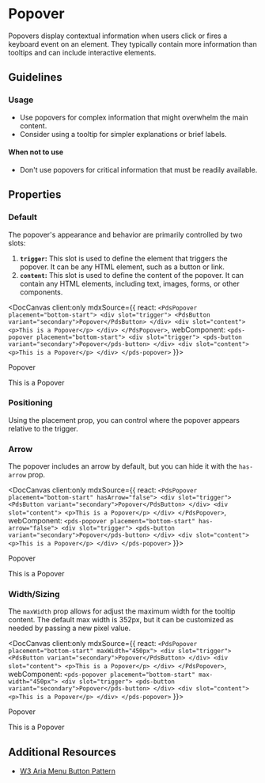 
# Popover

Popovers display contextual information when users click or fires a keyboard event on an element. They typically contain more information than tooltips and can include interactive elements.

## Guidelines
### Usage
- Use popovers for complex information that might overwhelm the main content.
- Consider using a tooltip for simpler explanations or brief labels.

#### When not to use
- Don't use popovers for critical information that must be readily available.

## Properties

<DocArgsTable componentName="pds-popover" docSource={components} />

### Default
The popover's appearance and behavior are primarily controlled by two slots:
1. **`trigger`:** This slot is used to define the element that triggers the popover. It can be any HTML element, such as a button or link.
2. **`content`:** This slot is used to define the content of the popover. It can contain any HTML elements, including text, images, forms, or other components.


<DocCanvas client:only
  mdxSource={{
    react: `
      <PdsPopover placement="bottom-start">
        <div slot="trigger">
          <PdsButton variant="secondary">Popover</PdsButton>
        </div>
        <div slot="content">
          <p>This is a Popover</p>
        </div>
      </PdsPopover>
    `,
    webComponent: `
      <pds-popover placement="bottom-start">
        <div slot="trigger">
          <pds-button variant="secondary">Popover</pds-button>
        </div>
        <div slot="content">
          <p>This is a Popover</p>
        </div>
      </pds-popover>
    `
}}>
  <pds-popover placement="bottom-start">
    <div slot="trigger">
        <pds-button variant="secondary">Popover</pds-button>
    </div>
    <div slot="content">
        <p>This is a Popover</p>
    </div>
  </pds-popover>
</DocCanvas>

### Positioning
Using the placement prop, you can control where the popover appears relative to the trigger.

### Arrow
The popover includes an arrow by default, but you can hide it with the `has-arrow` prop.

<DocCanvas client:only
  mdxSource={{
    react: `
      <PdsPopover placement="bottom-start" hasArrow="false">
        <div slot="trigger">
          <PdsButton variant="secondary">Popover</PdsButton>
        </div>
        <div slot="content">
          <p>This is a Popover</p>
        </div>
      </PdsPopover>
    `,
    webComponent: `
      <pds-popover placement="bottom-start" has-arrow="false">
        <div slot="trigger">
          <pds-button variant="secondary">Popover</pds-button>
        </div>
        <div slot="content">
          <p>This is a Popover</p>
        </div>
      </pds-popover>
    `
}}>
  <pds-popover placement="bottom-start" has-arrow="false">
    <div slot="trigger">
        <pds-button variant="secondary">Popover</pds-button>
    </div>
    <div slot="content">
        <p>This is a Popover</p>
    </div>
  </pds-popover>
</DocCanvas>

### Width/Sizing
The `maxWidth` prop allows for adjust the maximum width for the tooltip content. The default max width is 352px, but it can be customized as needed by passing a new pixel value.

<DocCanvas client:only
  mdxSource={{
    react: `
      <PdsPopover placement="bottom-start" maxWidth="450px">
        <div slot="trigger">
          <PdsButton variant="secondary">Popover</PdsButton>
        </div>
        <div slot="content">
          <p>This is a Popover</p>
        </div>
      </PdsPopover>
    `,
    webComponent: `
      <pds-popover placement="bottom-start" max-width="450px">
        <div slot="trigger">
          <pds-button variant="secondary">Popover</pds-button>
        </div>
        <div slot="content">
          <p>This is a Popover</p>
        </div>
      </pds-popover>
    `
}}>
  <pds-popover placement="bottom-start" max-width="450px">
    <div slot="trigger">
        <pds-button variant="secondary">Popover</pds-button>
    </div>
    <div slot="content">
        <p>This is a Popover</p>
    </div>
  </pds-popover>
</DocCanvas>

## Additional Resources

- [W3 Aria Menu Button Pattern](https://www.w3.org/WAI/ARIA/apg/patterns/menu-button/examples/menu-button-links/)
